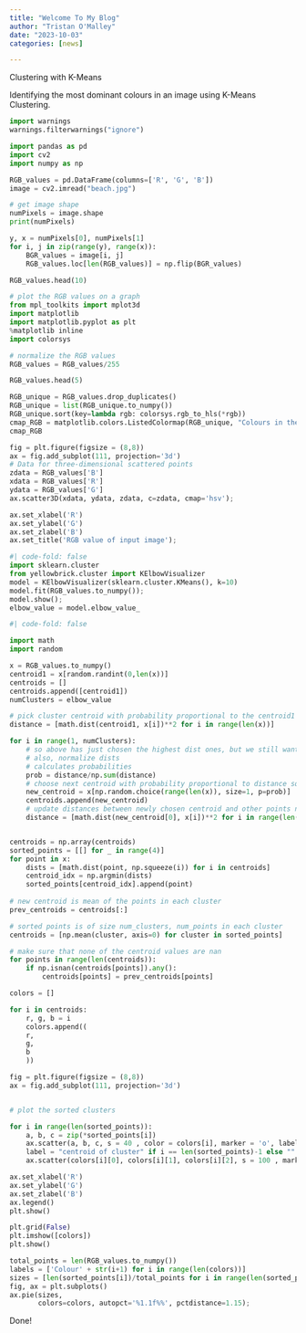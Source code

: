 ```yaml
---
title: "Welcome To My Blog"
author: "Tristan O'Malley"
date: "2023-10-03"
categories: [news]

---
```


Clustering with K-Means

Identifying the most dominant colours in an image using K-Means Clustering.


```python

import warnings
warnings.filterwarnings("ignore")

import pandas as pd
import cv2
import numpy as np

RGB_values = pd.DataFrame(columns=['R', 'G', 'B'])
image = cv2.imread("beach.jpg")

# get image shape
numPixels = image.shape
print(numPixels)

y, x = numPixels[0], numPixels[1]
for i, j in zip(range(y), range(x)):
    BGR_values = image[i, j]
    RGB_values.loc[len(RGB_values)] = np.flip(BGR_values)

RGB_values.head(10)
```


```python
# plot the RGB values on a graph
from mpl_toolkits import mplot3d
import matplotlib
import matplotlib.pyplot as plt
%matplotlib inline
import colorsys

# normalize the RGB values
RGB_values = RGB_values/255

RGB_values.head(5)

RGB_unique = RGB_values.drop_duplicates()
RGB_unique = list(RGB_unique.to_numpy())
RGB_unique.sort(key=lambda rgb: colorsys.rgb_to_hls(*rgb))
cmap_RGB = matplotlib.colors.ListedColormap(RGB_unique, "Colours in the image")
cmap_RGB
```

```python
fig = plt.figure(figsize = (8,8))
ax = fig.add_subplot(111, projection='3d')
# Data for three-dimensional scattered points
zdata = RGB_values['B']
xdata = RGB_values['R']
ydata = RGB_values['G']
ax.scatter3D(xdata, ydata, zdata, c=zdata, cmap='hsv');

ax.set_xlabel('R')
ax.set_ylabel('G')
ax.set_zlabel('B')
ax.set_title('RGB value of input image');
```

```python
#| code-fold: false
import sklearn.cluster
from yellowbrick.cluster import KElbowVisualizer
model = KElbowVisualizer(sklearn.cluster.KMeans(), k=10)
model.fit(RGB_values.to_numpy());
model.show();
elbow_value = model.elbow_value_
```

```python
#| code-fold: false

import math
import random

x = RGB_values.to_numpy()
centroid1 = x[random.randint(0,len(x))]
centroids = []
centroids.append([centroid1])
numClusters = elbow_value

# pick cluster centroid with probability proportional to the centroid1
distance = [math.dist(centroid1, x[i])**2 for i in range(len(x))]

for i in range(1, numClusters):
    # so above has just chosen the highest dist ones, but we still want random choice where the probability is depending on the distance
    # also, normalize dists
    # calculates probabilities
    prob = distance/np.sum(distance)
    # choose next centroid with probability proportional to distance squared
    new_centroid = x[np.random.choice(range(len(x)), size=1, p=prob)]
    centroids.append(new_centroid)
    # update distances between newly chosen centroid and other points now
    distance = [math.dist(new_centroid[0], x[i])**2 for i in range(len(x))]


centroids = np.array(centroids)
sorted_points = [[] for _ in range(4)]
for point in x:
    dists = [math.dist(point, np.squeeze(i)) for i in centroids]
    centroid_idx = np.argmin(dists)
    sorted_points[centroid_idx].append(point)
    
# new centroid is mean of the points in each cluster
prev_centroids = centroids[:]

# sorted points is of size num_clusters, num_points in each cluster
centroids = [np.mean(cluster, axis=0) for cluster in sorted_points]

# make sure that none of the centroid values are nan
for points in range(len(centroids)):
    if np.isnan(centroids[points]).any():
        centroids[points] = prev_centroids[points]
```

```python
colors = []

for i in centroids:
    r, g, b = i
    colors.append((
    r,
    g,
    b
    ))

fig = plt.figure(figsize = (8,8))
ax = fig.add_subplot(111, projection='3d')


# plot the sorted clusters

for i in range(len(sorted_points)):
    a, b, c = zip(*sorted_points[i])
    ax.scatter(a, b, c, s = 40 , color = colors[i], marker = 'o', label = "cluster "+str(i))
    label = "centroid of cluster" if i == len(sorted_points)-1 else ""
    ax.scatter(colors[i][0], colors[i][1], colors[i][2], s = 100 , marker = 'x', color = [0,0,0], label = label)

ax.set_xlabel('R')
ax.set_ylabel('G')
ax.set_zlabel('B')
ax.legend()
plt.show()

```

```python
plt.grid(False)
plt.imshow([colors])
plt.show()
```

```python
total_points = len(RGB_values.to_numpy())
labels = ['Colour' + str(i+1) for i in range(len(colors))]
sizes = [len(sorted_points[i])/total_points for i in range(len(sorted_points))]
fig, ax = plt.subplots()
ax.pie(sizes,
       colors=colors, autopct='%1.1f%%', pctdistance=1.15);
```

Done!